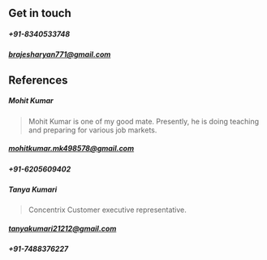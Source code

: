 ## Get in touch
##### +91-8340533748
##### brajesharyan771@gmail.com

## References 

##### Mohit Kumar
> Mohit Kumar is one of my good mate. Presently, he is doing teaching and preparing for various job markets.
##### mohitkumar.mk498578@gmail.com
##### +91-6205609402

##### Tanya Kumari
> Concentrix Customer executive representative.
##### tanyakumari21212@gmail.com
##### +91-7488376227
